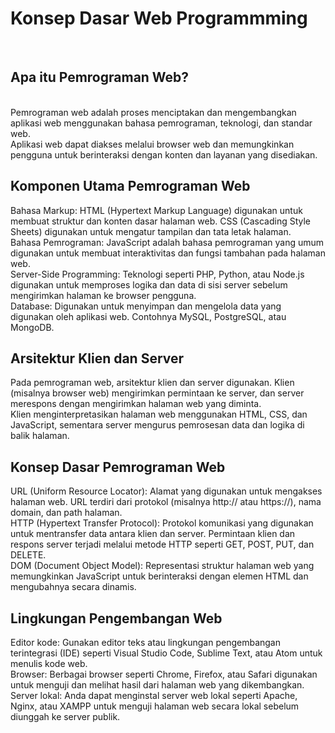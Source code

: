 <!-- ---
title: "Konsep Dasar Web Programming"
format: html
--- -->

# Konsep Dasar Web Programmming {.unnumbered}
<br>

## Apa itu Pemrograman Web?
<br>
Pemrograman web adalah proses menciptakan dan mengembangkan aplikasi web menggunakan bahasa pemrograman, teknologi, dan standar web.
<br>
Aplikasi web dapat diakses melalui browser web dan memungkinkan pengguna untuk berinteraksi dengan konten dan layanan yang disediakan.

## Komponen Utama Pemrograman Web

Bahasa Markup: HTML (Hypertext Markup Language) digunakan untuk membuat struktur dan konten dasar halaman web. CSS (Cascading Style Sheets) digunakan untuk mengatur tampilan dan tata letak halaman.
<br>
Bahasa Pemrograman: JavaScript adalah bahasa pemrograman yang umum digunakan untuk membuat interaktivitas dan fungsi tambahan pada halaman web.
<br>
Server-Side Programming: Teknologi seperti PHP, Python, atau Node.js digunakan untuk memproses logika dan data di sisi server sebelum mengirimkan halaman ke browser pengguna.
<br>
Database: Digunakan untuk menyimpan dan mengelola data yang digunakan oleh aplikasi web. Contohnya MySQL, PostgreSQL, atau MongoDB.

## Arsitektur Klien dan Server

Pada pemrograman web, arsitektur klien dan server digunakan. Klien (misalnya browser web) mengirimkan permintaan ke server, dan server merespons dengan mengirimkan halaman web yang diminta.
<br>
Klien menginterpretasikan halaman web menggunakan HTML, CSS, dan JavaScript, sementara server mengurus pemrosesan data dan logika di balik halaman.

## Konsep Dasar Pemrograman Web


URL (Uniform Resource Locator): Alamat yang digunakan untuk mengakses halaman web. URL terdiri dari protokol (misalnya http:// atau https://), nama domain, dan path halaman.
<br>
HTTP (Hypertext Transfer Protocol): Protokol komunikasi yang digunakan untuk mentransfer data antara klien dan server. Permintaan klien dan respons server terjadi melalui metode HTTP seperti GET, POST, PUT, dan DELETE.
<br>
DOM (Document Object Model): Representasi struktur halaman web yang memungkinkan JavaScript untuk berinteraksi dengan elemen HTML dan mengubahnya secara dinamis.

## Lingkungan Pengembangan Web

Editor kode: Gunakan editor teks atau lingkungan pengembangan terintegrasi (IDE) seperti Visual Studio Code, Sublime Text, atau Atom untuk menulis kode web.
<br>
Browser: Berbagai browser seperti Chrome, Firefox, atau Safari digunakan untuk menguji dan melihat hasil dari halaman web yang dikembangkan.
<br>
Server lokal: Anda dapat menginstal server web lokal seperti Apache, Nginx, atau XAMPP untuk menguji halaman web secara lokal sebelum diunggah ke server publik.
